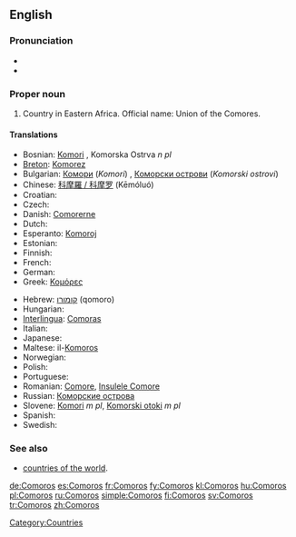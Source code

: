 ==English==

===Pronunciation===
* {{IPA|/ˈkam.ə.ɹoʊz/}}
* {{audio|En-us-Comoros.ogg|Audio (US)}}

===Proper noun===
{{en-proper noun}}

# Country in Eastern Africa. Official name: Union of the Comores.

====Translations====
{{trans-top|country in Eastern Africa}}
* Bosnian: [[Komori]] {{m}}, Komorska Ostrva ''n pl''
* [[Breton]]: [[Komorez]]
* Bulgarian: [[Комори]] (''Komori'') {{p}}, [[Коморски острови]] (''Komorski ostrovi'') {{p}}
* Chinese: [[科摩羅 / 科摩罗]] (Kēmóluó)
* Croatian: {{t-|hr|Komori|m|p}}
* Czech: {{t-|cs|Komory|m|p}}
* Danish: [[Comorerne]]
* Dutch: {{t+|nl|Comoren}}
* Esperanto: [[Komoroj]]
* Estonian: {{t-|et|Komoorid}}
* Finnish: {{t+|fi|Komorit}}
* French: {{t+|fr|Comores}}
* German: {{t+|de|Komoren}}
* Greek: [[Κομόρες]]
{{trans-mid}}
* Hebrew: [[קומורו]] (qomoro)
* Hungarian: {{t+|hu|Comore-szigetek}}
* [[Interlingua]]: [[Comoras]]
* Italian: {{t-|it|Comore}}
* Japanese: {{t+|ja|コモロ|tr=Komoro|sc=Jpan}}
* Maltese: il-[[Komoros]]
* Norwegian: {{t+|no|Komorene}}
* Polish: {{t+|pl|Komory}}
* Portuguese: {{t+|pt|Comores}}
* Romanian: [[Comore]], [[Insulele Comore]]
* Russian: [[Коморские острова]]
* Slovene: [[Komori]] ''m pl'', [[Komorski otoki]] ''m pl''
* Spanish: {{t+|es|Comoras}}
* Swedish: {{t+|sv|Comorerna}}
{{trans-bottom}}

===See also===
* [[Appendix:Countries of the world|countries of the world]].
{{projectlinks
|wikipedia
|source
|page2=CIA World Fact Book, 2004/Comoros
|label2=Comoros, CIA World Fact Book 2004
|commons
|commons
|page4=Atlas of Comoros
|news
|page5=Portal:Comoros
}}

[[Category:Countries]]

[[de:Comoros]]
[[es:Comoros]]
[[fr:Comoros]]
[[fy:Comoros]]
[[kl:Comoros]]
[[hu:Comoros]]
[[pl:Comoros]]
[[ru:Comoros]]
[[simple:Comoros]]
[[fi:Comoros]]
[[sv:Comoros]]
[[tr:Comoros]]
[[zh:Comoros]]